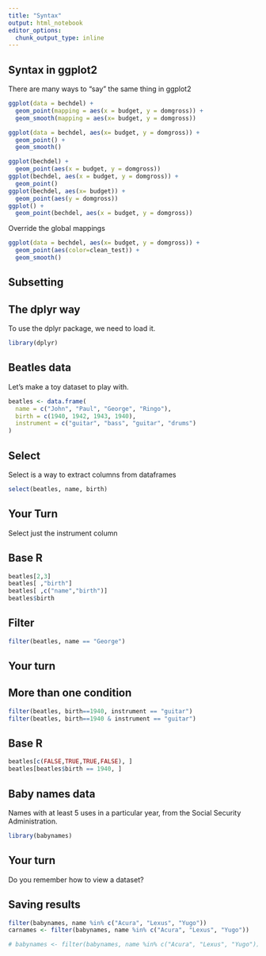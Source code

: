 ```yaml
---
title: "Syntax"
output: html_notebook
editor_options: 
  chunk_output_type: inline
---
```


## Syntax in ggplot2
There are many ways to "say" the same thing in ggplot2

```r
ggplot(data = bechdel) +
  geom_point(mapping = aes(x = budget, y = domgross)) +
  geom_smooth(mapping = aes(x= budget, y = domgross))
```

```r
ggplot(data = bechdel, aes(x= budget, y = domgross)) +
  geom_point() +
  geom_smooth()
```

```r
ggplot(bechdel) + 
  geom_point(aes(x = budget, y = domgross))
ggplot(bechdel, aes(x = budget, y = domgross)) +
  geom_point()
ggplot(bechdel, aes(x= budget)) + 
  geom_point(aes(y = domgross))
ggplot() + 
  geom_point(bechdel, aes(x = budget, y = domgross))
```

Override the global mappings

```r
ggplot(data = bechdel, aes(x= budget, y = domgross)) +
  geom_point(aes(color=clean_test)) +
  geom_smooth()
```

## Subsetting

## The dplyr way
To use the dplyr package, we need to load it.

```r
library(dplyr)
```



## Beatles data
Let's make a toy dataset to play with. 

```r
beatles <- data.frame(
  name = c("John", "Paul", "George", "Ringo"),
  birth = c(1940, 1942, 1943, 1940), 
  instrument = c("guitar", "bass", "guitar", "drums")
)
```

## Select
Select is a way to extract columns from dataframes

```r
select(beatles, name, birth)
```

## Your Turn
Select just the instrument column

## Base R
```r
beatles[2,3]
beatles[ ,"birth"]
beatles[ ,c("name","birth")]
beatles$birth
```

## Filter

```r
filter(beatles, name == "George")
```

## Your turn


## More than one condition
```r
filter(beatles, birth==1940, instrument == "guitar")
filter(beatles, birth==1940 & instrument == "guitar")
```

## Base R

```r
beatles[c(FALSE,TRUE,TRUE,FALSE), ]
beatles[beatles$birth == 1940, ]
```

## Baby names data
Names with at least 5 uses in a particular year, from the Social Security Administration. 

```r
library(babynames)
```

## Your turn
Do you remember how to view a dataset?

## Saving results

```r
filter(babynames, name %in% c("Acura", "Lexus", "Yugo"))
carnames <- filter(babynames, name %in% c("Acura", "Lexus", "Yugo"))
```

```r
# babynames <- filter(babynames, name %in% c("Acura", "Lexus", "Yugo")) # dangerous!
```
